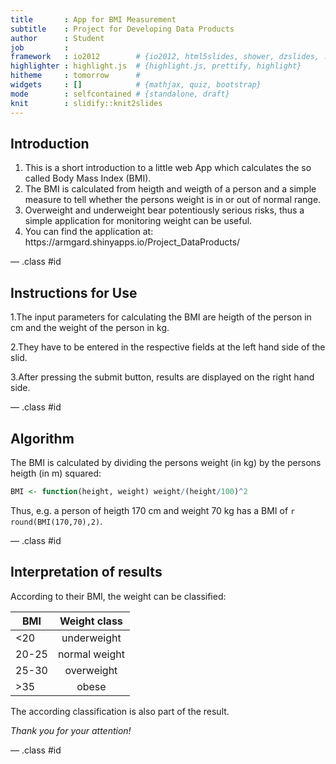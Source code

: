 ```yaml
---
title       : App for BMI Measurement
subtitle    : Project for Developing Data Products
author      : Student
job         : 
framework   : io2012        # {io2012, html5slides, shower, dzslides, ...}
highlighter : highlight.js  # {highlight.js, prettify, highlight}
hitheme     : tomorrow      # 
widgets     : []            # {mathjax, quiz, bootstrap}
mode        : selfcontained # {standalone, draft}
knit        : slidify::knit2slides
---
```


## Introduction

1. This is a short introduction to a little web App which calculates the so called Body Mass Index (BMI).
2. The BMI is calculated from heigth and weigth of a person and a simple measure to tell whether the persons weight is in or out of normal range.
3. Overweight and underweight bear potentiously serious risks, thus a simple application for monitoring weight can be useful.
3. You can find the application at: https://armgard.shinyapps.io/Project_DataProducts/

--- .class #id 

## Instructions for Use

1.The input parameters for calculating the BMI are heigth of the person in cm and the weight of the person in kg. 

2.They have to be entered in the respective fields at the left hand side of the slid.

3.After pressing the submit button, results are displayed on the right hand side. 


--- .class #id 


## Algorithm

The BMI is calculated by dividing the persons weight (in kg) by the persons heigth (in m) squared:

```r
BMI <- function(height, weight) weight/(height/100)^2

```
Thus, e.g. a person of heigth 170 cm and weight 70 kg has a BMI of `r round(BMI(170,70),2)`.

--- .class #id 

## Interpretation of results

According to their BMI, the weight can be classified:

| BMI           | Weight class  |   
| ------------- |:-------------:|
| <20           | underweight   |
| 20-25         | normal weight |
| 25-30         | overweight    |
| >35           | obese         |

The according classification is also part of the result.



 *Thank you for your attention!*

--- .class #id 
